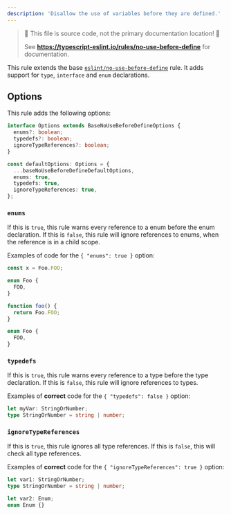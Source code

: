 ```yaml
---
description: 'Disallow the use of variables before they are defined.'
---
```



> 🛑 This file is source code, not the primary documentation location! 🛑
>
> See **https://typescript-eslint.io/rules/no-use-before-define** for documentation.

This rule extends the base [`eslint/no-use-before-define`](https://eslint.org/docs/rules/no-use-before-define) rule.
It adds support for `type`, `interface` and `enum` declarations.

## Options

This rule adds the following options:

```ts
interface Options extends BaseNoUseBeforeDefineOptions {
  enums?: boolean;
  typedefs?: boolean;
  ignoreTypeReferences?: boolean;
}

const defaultOptions: Options = {
  ...baseNoUseBeforeDefineDefaultOptions,
  enums: true,
  typedefs: true,
  ignoreTypeReferences: true,
};
```

### `enums`

If this is `true`, this rule warns every reference to a enum before the enum declaration.
If this is `false`, this rule will ignore references to enums, when the reference is in a child scope.

Examples of code for the `{ "enums": true }` option:

<Tabs>
<TabItem value="❌ Incorrect">

```ts option='{ "enums": true }'
const x = Foo.FOO;

enum Foo {
  FOO,
}
```

</TabItem>
<TabItem value="✅ Correct">

```ts option='{ "enums": false }'
function foo() {
  return Foo.FOO;
}

enum Foo {
  FOO,
}
```

</TabItem>
</Tabs>

### `typedefs`

If this is `true`, this rule warns every reference to a type before the type declaration.
If this is `false`, this rule will ignore references to types.

Examples of **correct** code for the `{ "typedefs": false }` option:

```ts option='{ "typedefs": false }' showPlaygroundButton
let myVar: StringOrNumber;
type StringOrNumber = string | number;
```

### `ignoreTypeReferences`

If this is `true`, this rule ignores all type references.
If this is `false`, this will check all type references.

Examples of **correct** code for the `{ "ignoreTypeReferences": true }` option:

```ts option='{ "ignoreTypeReferences": true }' showPlaygroundButton
let var1: StringOrNumber;
type StringOrNumber = string | number;

let var2: Enum;
enum Enum {}
```

